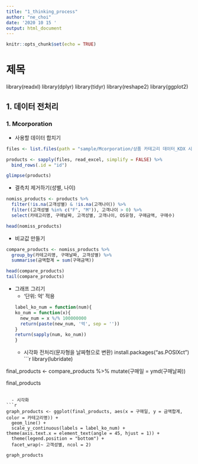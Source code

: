 ```yaml
---
title: "1_thinking_process"
author: "ne_choi"
date: '2020 10 15 '
output: html_document
---
```


```r
knitr::opts_chunk$set(echo = TRUE)
```

# 제목

library(readxl)
library(dplyr)
library(tidyr)
library(reshape2)
library(ggplot2)

## 1. 데이터 전처리
### 1. Mcorporation

- 사용할 데이터 합치기
```r
files <- list.files(path = "sample/Mcorporation/상품 카테고리 데이터_KDX 시각화 경진대회 Only//use", pattern = "*.xlsx", full.names = T)

products <- sapply(files, read_excel, simplify = FALSE) %>% 
  bind_rows(.id = "id") 

glimpse(products)
```

- 결측치 제거하기(성별, 나이)
```r
nomiss_products <- products %>%
  filter(!is.na(고객성별) & !is.na(고객나이)) %>%
  filter((고객성별 %in% c("F", "M")), 고객나이 > 0) %>%
  select(카테고리명, 구매날짜, 고객성별, 고객나이, OS유형, 구매금액, 구매수)

head(nomiss_products)
```

- 비교값 만들기
```r
compare_products <- nomiss_products %>%
  group_by(카테고리명, 구매날짜, 고객성별) %>%
  summarise(금액합계 = sum(구매금액))

head(compare_products)
tail(compare_products)
```


- 그래프 그리기
  - '단위: 억' 적용
```r
label_ko_num = function(num){
  ko_num = function(x){
    new_num = x %/% 100000000
    return(paste(new_num, '억', sep = ''))
  }
  return(sapply(num, ko_num))
}
```

  - 시각화 전처리(문자형을 날짜형으로 변환)
install.packages("as.POSIXct")
```r
library(lubridate)

final_products <- compare_products %>%
  mutate(구매일 = ymd(구매날짜))

final_products
```

  - 시각화
```r
graph_products <- ggplot(final_products, aes(x = 구매일, y = 금액합계, color = 카테고리명)) +
  geom_line() +
  scale_y_continuous(labels = label_ko_num) +
theme(axis.text.x = element_text(angle = 45, hjust = 1)) +
  theme(legend.position = "bottom") +
  facet_wrap(~ 고객성별, ncol = 2)

graph_products
```
